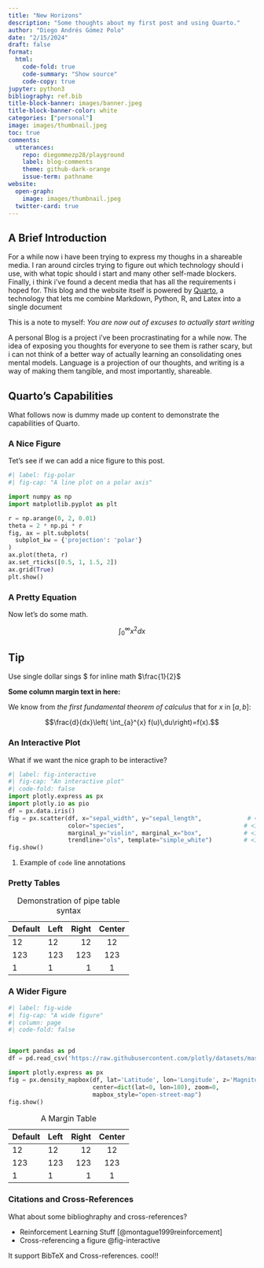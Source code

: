 ```yaml
---
title: "New Horizons"
description: "Some thoughts about my first post and using Quarto."
author: "Diego Andrés Gómez Polo"
date: "2/15/2024"
draft: false
format:
  html:
    code-fold: true
    code-summary: "Show source"
    code-copy: true
jupyter: python3
bibliography: ref.bib
title-block-banner: images/banner.jpeg
title-block-banner-color: white
categories: ["personal"]
image: images/thumbnail.jpeg
toc: true
comments: 
  utterances:
    repo: diegommezp28/playground
    label: blog-comments
    theme: github-dark-orange
    issue-term: pathname
website:
  open-graph: 
    image: images/thumbnail.jpeg
  twitter-card: true
---
```


## A Brief Introduction

For a while now i have been trying to express my thoughs in a shareable media. I ran around circles trying to figure out which technology should i use, with what topic should i start and many other self-made blockers. Finally, i think i've found a decent media that has all the requirements i hoped for. This blog and the website itself is powered by [Quarto](https://quarto.org/), a technology that lets me combine Markdown, Python, R, and Latex into a single document

This is a note to myself: *You are now out of excuses to actually start writing*

A personal Blog is a project i've been procrastinating for a while now. The idea of exposing you thoughts for everyone to see them is rather scary, but i can not think of a better way of actually learning an consolidating ones mental models. Language is a projection of our thoughts, and writing is a way of making them tangible, and most importantly, shareable.




## Quarto's Capabilities
What follows now is dummy made up content to demonstrate the capabilities of Quarto.

### A Nice Figure

Tet's see if we can add a nice figure to this post.

```python
#| label: fig-polar
#| fig-cap: "A line plot on a polar axis"

import numpy as np
import matplotlib.pyplot as plt

r = np.arange(0, 2, 0.01)
theta = 2 * np.pi * r
fig, ax = plt.subplots(
  subplot_kw = {'projection': 'polar'} 
)
ax.plot(theta, r)
ax.set_rticks([0.5, 1, 1.5, 2])
ax.grid(True)
plt.show()
```

### A Pretty Equation

Now let's do some math.

$$
\int_0^\infty x^2 dx
$$

::: {.callout-tip}
## Tip

Use single dollar sings \$ for inline math $\frac{1}{2}$
:::

::: {.column-margin}
**Some column margin text in here: **

We know from *the first fundamental theorem of calculus* that for $x$ in $[a, b]$:

$$\frac{d}{dx}\left( \int_{a}^{x} f(u)\,du\right)=f(x).$$
:::

### An Interactive Plot

What if we want the nice graph to be interactive?

```python
#| label: fig-interactive
#| fig-cap: "An interactive plot"
#| code-fold: false
import plotly.express as px
import plotly.io as pio
df = px.data.iris()
fig = px.scatter(df, x="sepal_width", y="sepal_length",             # <1>
                 color="species",                                  # <1>
                 marginal_y="violin", marginal_x="box",            # <1>
                 trendline="ols", template="simple_white")         # <1>
fig.show()
```
1. Example of `code` line annotations

### Pretty Tables

| Default | Left | Right | Center |
|---------|:-----|------:|:------:|
| 12      | 12   |    12 |   12   |
| 123     | 123  |   123 |  123   |
| 1       | 1    |     1 |   1    |

: Demonstration of pipe table syntax

### A Wider Figure

```python
#| label: fig-wide
#| fig-cap: "A wide figure"
#| column: page
#| code-fold: false


import pandas as pd
df = pd.read_csv('https://raw.githubusercontent.com/plotly/datasets/master/earthquakes-23k.csv')

import plotly.express as px
fig = px.density_mapbox(df, lat='Latitude', lon='Longitude', z='Magnitude', radius=10,
                        center=dict(lat=0, lon=180), zoom=0,
                        mapbox_style="open-street-map")
fig.show()
```

::: {.column-margin}
| Default | Left | Right | Center |
|---------|:-----|------:|:------:|
| 12      | 12   |    12 |   12   |
| 123     | 123  |   123 |  123   |
| 1       | 1    |     1 |   1    |

: A Margin Table
:::

### Citations and Cross-References
What about some biblioghraphy and cross-references?

- Reinforcement Learning Stuff [@montague1999reinforcement]
- Cross-referencing a figure @fig-interactive

It support BibTeX and Cross-references. cool!!